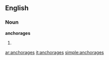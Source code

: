 ==English==

===Noun===
'''anchorages'''

# {{plural of|[[anchorage]]}}

[[ar:anchorages]]
[[it:anchorages]]
[[simple:anchorages]]